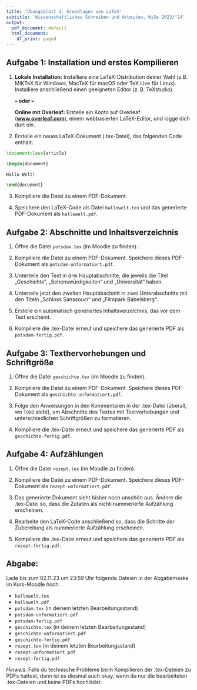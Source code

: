 ```yaml
---
title: 'Übungsblatt 1: Grundlagen von LaTeX'
subtitle: 'Wissenschaftliches Schreiben und Arbeiten, WiSe 2023/’24'
output:
  pdf_document: default
  html_document:
    df_print: paged
---
```


\raggedright

## Aufgabe 1: Installation und erstes Kompilieren

1. **Lokale Installation:** Installiere eine LaTeX-Distribution deiner Wahl (z.B. MiKTeX für Windows, MacTeX für macOS oder TeX Live für Linux). Installiere anschließend einen geeigneten Editor (z.&#8239;B. TeXstudio).

   **– oder –**

   **Online mit Overleaf:** Erstelle ein Konto auf Overleaf ([**www.overleaf.com**](https://www.overleaf.com/)), einem webbasierten LaTeX-Editor, und logge dich dort ein.

2. Erstelle ein neues LaTeX-Dokument (.tex-Datei), das folgenden Code enthält:

```latex
\documentclass{article}

\begin{document}

Hallo Welt!

\end{document}
```

3. Kompiliere die Datei zu einem PDF-Dokument.

4. Speichere den LaTeX-Code als Datei `hallowelt.tex` und das generierte PDF-Dokument als `hallowelt.pdf`.

## Aufgabe 2: Abschnitte und Inhaltsverzeichnis

1. Öffne die Datei `potsdam.tex` (im Moodle zu finden).

2. Kompiliere die Datei zu einem PDF-Dokument. Speichere dieses PDF-Dokument als `potsdam-unformatiert.pdf`. 

3. Unterteile den Text in drei Hauptabschnitte, die jeweils die Titel „Geschichte“, „Sehenswürdigkeiten“ und „Universität“ haben.

4. Unterteile jetzt den zweiten Hauptabschnitt in zwei Unterabschnitte mit den Titeln „Schloss Sanssouci“ und „Filmpark Babelsberg“.

5. Erstelle ein automatisch generiertes Inhaltsverzeichnis, das vor dem Text erscheint. 

6. Kompiliere die .tex-Datei erneut und speichere das generierte PDF als `potsdam-fertig.pdf`.

## Aufgabe 3: Texthervorhebungen und Schriftgröße

1. Öffne die Datei `geschichte.tex` (im Moodle zu finden).

2. Kompiliere die Datei zu einem PDF-Dokument. Speichere dieses PDF-Dokument als `geschichte-unformatiert.pdf`. 

3. Folge den Anweisungen in den Kommentaren in der .tex-Datei (überall, wo `TODO` steht), um Abschnitte des Textes mit Textvorhebungen und unterschiedlichen Schriftgrößen zu formatieren.

4. Kompiliere die .tex-Datei erneut und speichere das generierte PDF als `geschichte-fertig.pdf`. 

## Aufgabe 4: Aufzählungen

1. Öffne die Datei `rezept.tex` (im Moodle zu finden).

2. Kompiliere die Datei zu einem PDF-Dokument. Speichere dieses PDF-Dokument als `rezept-unformatiert.pdf`. 

3. Das generierte Dokument sieht bisher noch unschön aus. Ändere die .tex-Datei so, dass die Zutaten als nicht-nummerierte Aufzählung erscheinen. 

4. Bearbeite den LaTeX-Code anschließend so, dass die Schritte der Zubereitung als nummerierte Aufzählung erscheinen.

5. Kompiliere die .tex-Datei erneut und speichere das generierte PDF als `rezept-fertig.pdf`.

## Abgabe:

Lade bis zum 02.11.23 um 23:59 Uhr folgende Dateien in der Abgabemaske im Kurs-Moodle hoch:

- `hallowelt.tex`
- `hallowelt.pdf`
- `potsdam.tex` (in deinem letzten Bearbeitungsstand)
- `potsdam-unformatiert.pdf`
- `potsdam-fertig.pdf`
- `geschichte.tex` (in deinem letzten Bearbeitungsstand)
- `geschichte-unformatiert.pdf`
- `geschichte-fertig.pdf`
- `rezept.tex` (in deinem letzten Bearbeitungsstand)
- `rezept-unformatiert.pdf`
- `rezept-fertig.pdf`

*Hinweis:* Falls du technische Probleme beim Kompilieren der .tex-Dateien zu PDFs hattest, dann ist es diesmal auch okay, wenn du nur die bearbeiteten .tex-Dateien und keine PDFs hochlädst.
